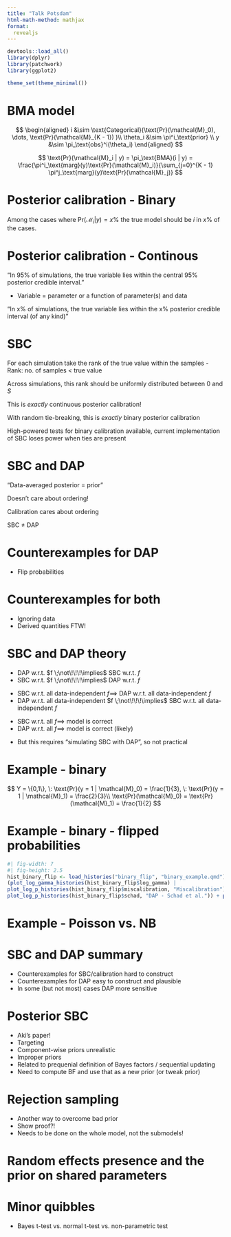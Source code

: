 ```yaml
---
title: "Talk Potsdam"
html-math-method: mathjax
format: 
  revealjs
---
```


```r
devtools::load_all()
library(dplyr)
library(patchwork)
library(ggplot2)

theme_set(theme_minimal())
```


# BMA model

$$
\begin{aligned}
i &\sim \text{Categorical}(\text{Pr}(\mathcal{M}_0), \dots, \text{Pr}(\mathcal{M}_{K - 1}) )\\
\theta_i &\sim \pi^i_\text{prior} \\
y &\sim \pi_\text{obs}^i(\theta_i)
\end{aligned}
$$

::: {.fragment}
$$
\text{Pr}(\mathcal{M}_i | y) = \pi_\text{BMA}(i | y) = \frac{\pi^i_\text{marg}(y)\text{Pr}(\mathcal{M}_i)}{\sum_{j=0}^{K - 1} \pi^j_\text{marg}(y)\text{Pr}(\mathcal{M}_j)}
$$

:::


# Posterior calibration - Binary

Among the cases where $\text{Pr}(\mathcal{M}_i | y) = x\%$ the
true model should be $i$ in $x\%$ of the cases.

# Posterior calibration - Continous

"In 95% of simulations, the true variable lies within the central 95% posterior credible interval."


  - Variable = parameter or a function of parameter(s) and data


::: {.fragment}
"In x% of simulations, the true variable lies within the x% posterior credible interval (of any kind)"
:::

# SBC

For each simulation take the rank of the true value within the samples
  - Rank: no. of samples < true value

Across simulations, this rank should be uniformly distributed between $0$ and $S$

::: {.fragment}
This is _exactly_ continuous posterior calibration!
:::

::: {.fragment}
With random tie-breaking, this is _exactly_ binary posterior calibration

High-powered tests for binary calibration available, current implementation of SBC loses power when ties are present
:::

# SBC and DAP

"Data-averaged posterior = prior"

Doesn't care about ordering!

Calibration cares about ordering

SBC $\neq$ DAP

# Counterexamples for DAP

 - Flip probabilities

# Counterexamples for both

 - Ignoring data
 - Derived quantities FTW!

# SBC and DAP theory

- DAP w.r.t. $f \;\not\!\!\!\implies$ SBC w.r.t. $f$
- SBC w.r.t. $f \;\not\!\!\!\implies$ DAP w.r.t. $f$

::: {.fragment}
- SBC w.r.t. all data-independent $f \implies$ DAP w.r.t. all data-independent $f$
- DAP w.r.t. all data-independent $f \;\not\!\!\!\implies$ SBC w.r.t. all data-independent $f$
::: 

::: {.fragment}
- SBC w.r.t. all $f \implies$ model is correct
- DAP w.r.t. all $f \implies$ model is correct (likely)
:::

::: {.fragment}
   - But this requires "simulating SBC with DAP", so not practical
:::

# Example - binary

$$
Y = \{0,1\}, \: \text{Pr}(y = 1 | \mathcal{M}_0) = \frac{1}{3}, \: \text{Pr}(y = 1 | \mathcal{M}_1) = \frac{2}{3}\\
\text{Pr}(\mathcal{M}_0) = \text{Pr}(\mathcal{M}_1) = \frac{1}{2}
$$

# Example - binary - flipped probabilities

```r
#| fig-width: 7
#| fig-height: 2.5
hist_binary_flip <- load_histories("binary_flip", "binary_example.qmd")
(plot_log_gamma_histories(hist_binary_flip$log_gamma) | 
plot_log_p_histories(hist_binary_flip$miscalibration, "Miscalibration") | 
plot_log_p_histories(hist_binary_flip$schad, "DAP - Schad et al.")) + plot_annotation(tag_levels = "A") + plot_layout(widths = c(2,1,1), axis_titles = "collect_x")
```

# Example - Poisson vs. NB

# SBC and DAP summary

- Counterexamples for SBC/calibration hard to construct
- Counterexamples for DAP easy to construct and plausible
- In some (but not most) cases DAP more sensitive


# Posterior SBC
 - Aki’s paper!
 - Targeting
 - Component-wise priors unrealistic
 - Improper priors
 - Related to prequenial definition of Bayes factors / sequential updating
 - Need to compute BF and use that as a new prior (or tweak prior)

# Rejection sampling
 - Another way to overcome bad prior
 - Show proof?!
 - Needs to be done on the whole model, not the submodels!

# Random effects presence and the prior on shared parameters

# Minor quibbles
 - Bayes t-test vs. normal t-test vs. non-parametric test

